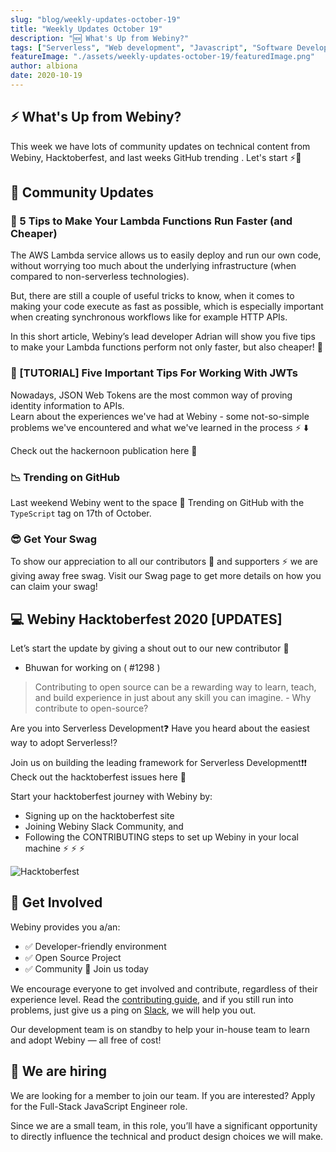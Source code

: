 ```yaml
---
slug: "blog/weekly-updates-october-19"
title: "Weekly Updates October 19"
description: "🆕 What's Up from Webiny?"
tags: ["Serverless", "Web development", "Javascript", "Software Development", "GraphQL"]
featureImage: "./assets/weekly-updates-october-19/featuredImage.png"
author: albiona
date: 2020-10-19
---
```


## ⚡️ What's Up from Webiny?

This week we have lots of community updates on technical content from Webiny, Hacktoberfest, and last weeks GitHub trending . Let's start ⚡️🙌

## 🙌 Community Updates

### 🔬 5 Tips to Make Your Lambda Functions Run Faster (and Cheaper)

The AWS Lambda service allows us to easily deploy and run our own code, without worrying too much about the underlying infrastructure (when compared to non-serverless technologies).

But, there are still a couple of useful tricks to know, when it comes to making your code execute as fast as possible,
which is especially important when creating synchronous workflows like for example HTTP APIs.

In this short <ExternalLink href="https://www.webiny.com/blog/5-tips-to-make-your-lambda-functions-run-faster-and-cheaper?utm_source=Webiny-blog&utm_medium=webiny-blog&utm_campaign=webiny-weekly-updates-blog-oct-19&utm_content=webiny-5-tips-lambda-functions-run-faster-cheaper&utm_term=W00231"> article</ExternalLink>, Webiny’s lead developer <ExternalLink href="https://twitter.com/doitadrian">Adrian</ExternalLink> will show you
five tips to make your Lambda functions perform not only faster, but also cheaper! 🚄

### 🔭 [TUTORIAL] Five Important Tips For Working With JWTs

Nowadays, JSON Web Tokens are the most common way of proving identity information to APIs.  
Learn about the experiences we've had at Webiny - some not-so-simple problems we've encountered
and what we've learned in the process ⚡️ ⬇️

Check out the hackernoon <ExternalLink href="https://hackernoon.com/five-key-learnings-from-working-with-jwts-mr153wgc">publication here</ExternalLink> 🚀

### 📉 Trending on GitHub

Last weekend Webiny went to the <ExternalLink href="https://github.motakasoft.com/trending/?d=2020-10-17&l=typescript"> space </ExternalLink> 🚀
Trending on GitHub with the `TypeScript` tag on 17th of October.

### 😎 Get Your Swag

To show our appreciation to all our contributors 🌟 and supporters ⚡️ we are giving away free swag.
Visit our <ExternalLink href="https://www.webiny.com/swag/?utm_source=Webiny-blog&utm_medium=webiny-swag-commmunity&utm_campaign=webiny-weekly-updates-oct-12&utm_content=webiny-swag-pack-community-members&utm_term=W00202">Swag page</ExternalLink> to get more details on how you can claim your swag!

## 💻 Webiny Hacktoberfest 2020 [UPDATES]

Let’s start the update by giving a shout out to our new contributor 👏

- <ExternalLink href="https://github.com/BhuwanChandra"> Bhuwan </ExternalLink> for working on (
  <ExternalLink href="https://github.com/webiny/webiny-js/pull/1298"> #1298 </ExternalLink>)

> Contributing to open source can be a rewarding way to learn, teach, and build experience in
> just about any skill you can imagine. - <ExternalLink href="http://opensource.guide/how-to-contribute/">Why contribute to open-source?</ExternalLink>

Are you into Serverless Development❓ Have you heard about the easiest way to adopt Serverless⁉️

Join us on building the leading framework for Serverless Development❗️❗️
Check out the <ExternalLink href="https://github.com/webiny/webiny-js/projects/12?utm_source=Webiny-blog&utm_medium=webiny-blog&utm_campaign=webiny-weekly-updates-blog-oct-19&utm_content=webiny-hacktoberfest-2020&utm_term=W00232"> hacktoberfest issues here </ExternalLink> 🚀

Start your hacktoberfest journey with Webiny by:

- Signing up on the <ExternalLink href="https://hacktoberfest.digitalocean.com">hacktoberfest site</ExternalLink>
- Joining <ExternalLink href="http://webiny.com/slack?utm_source=Webiny-blog&utm_medium=webiny-blog&utm_campaign=webiny-weekly-updates-blog-oct-19&utm_content=webiny-slack-community&utm_term=W00234">Webiny Slack Community</ExternalLink>, and
- Following the <ExternalLink href="https://github.com/webiny/webiny-js/blob/master/docs/CONTRIBUTING.md?utm_source=Webiny-blog&utm_medium=webiny-blog&utm_campaign=webiny-weekly-updates-blog-oct-19&utm_content=webiny-github-contributing-doc&utm_term=W00235">CONTRIBUTING</ExternalLink> steps to set up Webiny in your local machine ⚡️ ⚡️ ⚡️

![Hacktoberfest](/assets/weekly-updates-sep-18/hacktober.png)

## 🤝 Get Involved

Webiny provides you a/an:

- ✅ Developer-friendly environment
- ✅ Open Source Project
- ✅ Community 💛 <ExternalLink href="http://webiny.com/slack?utm_source=Webiny-blog&utm_medium=webiny-blog&utm_campaign=webiny-weekly-updates-blog-oct-19&utm_content=webiny-slack-community&utm_term=W00234">Join us today</ExternalLink>

We encourage everyone to get involved and contribute, regardless of their experience level. Read the [contributing guide](https://github.com/webiny/webiny-js/blob/master/docs/CONTRIBUTING.md?utm_source=Webiny-blog&utm_medium=webiny-github-contributing-doc&utm_campaign=webiny-weekly-updates-oct-12&utm_content=webiny-github-contributing-doc&utm_term=W00191), and if you still run into problems, just give us a ping on [Slack](https://www.webiny.com/slack), we will help you out.

Our development team is on standby to help your in-house team to learn and adopt Webiny — all free of cost!

## 🚀 We are hiring

We are looking for a member to join our team.
If you are interested? Apply for the <ExternalLink href="https://careers.webiny.com/full-stack-javascript-engineer/en?utm_source=Webiny-blog&utm_medium=webiny-careers-full-stack-eng&utm_campaign=webiny-weekly-updates-oct-12&utm_content=webiny-careers-fullstack-dev&utm_term=W00192">Full-Stack JavaScript Engineer</ExternalLink> role.

Since we are a small team, in this role, you’ll have a significant opportunity to directly influence the technical and product design choices we will make.
